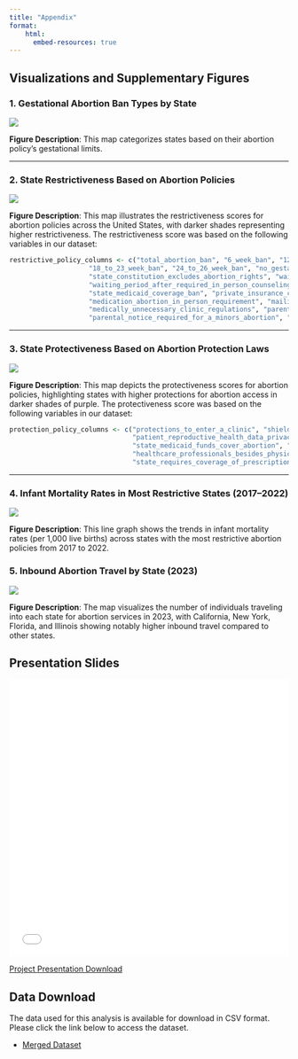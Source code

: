 ```yaml
---
title: "Appendix"
format: 
    html:
      embed-resources: true
---
```


## Visualizations and Supplementary Figures

### 1. Gestational Abortion Ban Types by State

![](images/gestational_ban_type.png)

**Figure Description**: This map categorizes states based on their abortion policy's gestational limits.

------------------------------------------------------------------------

### 2. State Restrictiveness Based on Abortion Policies

![](images/restrictive_map.png)

**Figure Description**: This map illustrates the restrictiveness scores for abortion policies across the United States, with darker shades representing higher restrictiveness. The restrictiveness score was based on the following variables in our dataset:

```r
restrictive_policy_columns <- c("total_abortion_ban", "6_week_ban", "12_week_ban", "15_week_ban", 
                    "18_to_23_week_ban", "24_to_26_week_ban", "no_gestational_ban", 
                    "state_constitution_excludes_abortion_rights", "waiting_period_after_counseling", 
                    "waiting_period_after_required_in_person_counseling", "forced_ultrasound", 
                    "state_medicaid_coverage_ban", "private_insurance_coverage_ban", 
                    "medication_abortion_in_person_requirement", "mailing_abortion_pills_banned", 
                    "medically_unnecessary_clinic_regulations", "parental_consent_required_for_minors_abortion", 
                    "parental_notice_required_for_a_minors_abortion", "only_physicians_can_provide_abortions")
```

------------------------------------------------------------------------

### 3. State Protectiveness Based on Abortion Protection Laws

![](images/protective_map.png)

**Figure Description**: This map depicts the protectiveness scores for abortion policies, highlighting states with higher protections for abortion access in darker shades of purple. The protectiveness score was based on the following variables in our dataset:

```r
protection_policy_columns <- c("protections_to_enter_a_clinic", "shield_law_protecting_providers", 
                               "patient_reproductive_health_data_privacy","state_constitution_protects_abortion_rights",
                               "state_medicaid_funds_cover_abortion", "private_health_plans_required_to_cover_abortion",
                               "healthcare_professionals_besides_physicians_provide_abortions","state_fund_for_abortion_care",
                               "state_requires_coverage_of_prescription_contraception")
```

------------------------------------------------------------------------

### 4. Infant Mortality Rates in Most Restrictive States (2017--2022)

![](images/infant_mortality_in_most_restrictive_states.png)

**Figure Description**: This line graph shows the trends in infant mortality rates (per 1,000 live births) across states with the most restrictive abortion policies from 2017 to 2022.

### 5. Inbound Abortion Travel by State (2023)

![](images/inbound_travel.png)

**Figure Description**: The map visualizes the number of individuals traveling into each state for abortion services in 2023, with California, New York, Florida, and Illinois showing notably higher inbound travel compared to other states.

## Presentation Slides

<iframe src="images/presentation_slides.pdf" width="100%" height="500px" style="border: none;">

</iframe>

[Project Presentation Download](images/presentation_slides.pdf)

## Data Download

The data used for this analysis is available for download in CSV format. Please click the link below to access the dataset.

-   [Merged Dataset](website/_site/data/clean_data/merged_data.csv)
